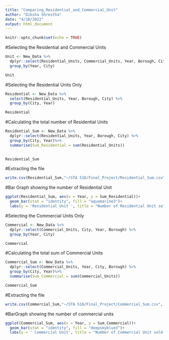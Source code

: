 ```yaml
---
title: "Comparing_Residential_and_Commercial_Unit"
author: "Diksha Shrestha"
date: "4/10/2022"
output: html_document
---
```


```r
knitr::opts_chunk$set(echo = TRUE)
```

#Selecting the Residential and Commercial Units
```r
Unit <- New_Data %>%
  dplyr::select(Residential_Units, Commercial_Units, Year, Borough, City)%>%
  group_by(Year, City) 

Unit
```


#Selecting the Residential Units Only
```r
Residential <- New_Data %>%
  select(Residential_Units, Year, Borough, City) %>%
  group_by(City, Year)

Residential
```


#Calculating the total number of Residential Units
```r
Residential_Sum <- New_Data %>%
  dplyr::select(Residential_Units, Year, Borough, City) %>%
  group_by(City, Year)%>%
  summarise(Sum_Residential = sum(Residential_Units))
 

Residential_Sum
```

#Extracting the file 
```r

write.csv(Residential_Sum,"~/STA 518/Final_Project/Residential_Sum.csv", row.names = TRUE)
```

#Bar Graph showing the number of  Residential Unit
```r
ggplot(Residential_Sum, aes(x = Year, y = Sum_Residential))+
  geom_bar(stat = "identity", fill = "aquamarine3")+
  labs(y = 'Residential Unit ', title = "Number of Residential Unit sold over the Year")
```





#Selecting the Commercial Units Only
```r
Commercial <- New_Data %>%
  dplyr::select(Commercial_Units, City, Year, Borough) %>%
  group_by(Year, City) 

Commercial
```
#Calculating the total sum of Commercial Units
```r
Commercial_Sum <- New_Data %>%
  dplyr::select(Commercial_Units, Year, City, Borough) %>%
  group_by(City, Year)%>%
  summarise(Sum_Commercial = sum(Commercial_Units))

Commercial_Sum
```
#Extracting the file 
```r

write.csv(Commercial_Sum,"~/STA 518/Final_Project/Commercial_Sum.csv", row.names = TRUE)
```

#BarGraph showing the number of commercial units
```r
ggplot(Commercial_Sum, aes(x = Year, y = Sum_Commercial))+
  geom_bar(stat = "identity", fill = "deepskyblue3")+
  labs(y = ' Commercial Unit', title = "Number of Commercial Unit sold over the year")
```




